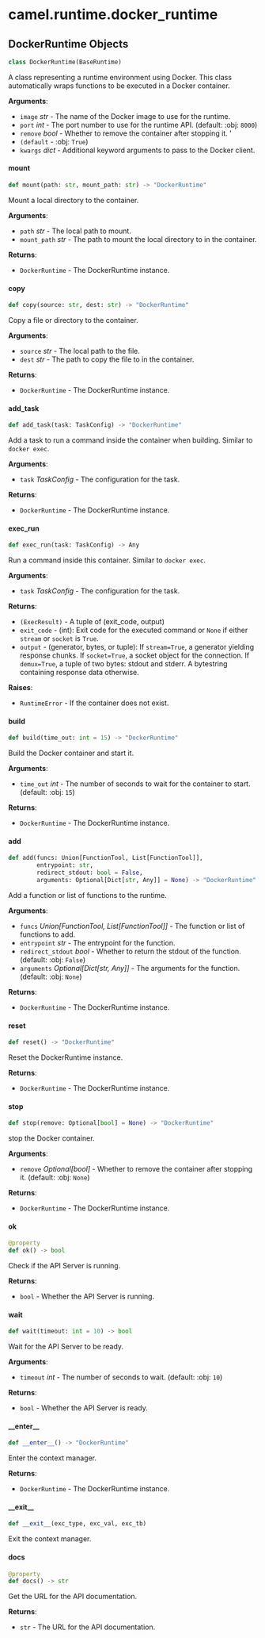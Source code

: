 <a id="camel.runtime.docker_runtime"></a>

# camel.runtime.docker\_runtime

<a id="camel.runtime.docker_runtime.DockerRuntime"></a>

## DockerRuntime Objects

```python
class DockerRuntime(BaseRuntime)
```

A class representing a runtime environment using Docker.
This class automatically wraps functions to be executed
in a Docker container.

**Arguments**:

- `image` _str_ - The name of the Docker image to use for the runtime.
- `port` _int_ - The port number to use for the runtime API. (default: :obj:
  `8000`)
- `remove` _bool_ - Whether to remove the container after stopping it. '
- `(default` - :obj: `True`)
- `kwargs` _dict_ - Additional keyword arguments to pass to the
  Docker client.

<a id="camel.runtime.docker_runtime.DockerRuntime.mount"></a>

#### mount

```python
def mount(path: str, mount_path: str) -> "DockerRuntime"
```

Mount a local directory to the container.

**Arguments**:

- `path` _str_ - The local path to mount.
- `mount_path` _str_ - The path to mount the local directory to in the
  container.
  

**Returns**:

- `DockerRuntime` - The DockerRuntime instance.

<a id="camel.runtime.docker_runtime.DockerRuntime.copy"></a>

#### copy

```python
def copy(source: str, dest: str) -> "DockerRuntime"
```

Copy a file or directory to the container.

**Arguments**:

- `source` _str_ - The local path to the file.
- `dest` _str_ - The path to copy the file to in the container.
  

**Returns**:

- `DockerRuntime` - The DockerRuntime instance.

<a id="camel.runtime.docker_runtime.DockerRuntime.add_task"></a>

#### add\_task

```python
def add_task(task: TaskConfig) -> "DockerRuntime"
```

Add a task to run a command inside the container when building.
Similar to `docker exec`.

**Arguments**:

- `task` _TaskConfig_ - The configuration for the task.
  

**Returns**:

- `DockerRuntime` - The DockerRuntime instance.

<a id="camel.runtime.docker_runtime.DockerRuntime.exec_run"></a>

#### exec\_run

```python
def exec_run(task: TaskConfig) -> Any
```

Run a command inside this container. Similar to `docker exec`.

**Arguments**:

- `task` _TaskConfig_ - The configuration for the task.
  

**Returns**:

- `(ExecResult)` - A tuple of (exit_code, output)
- `exit_code` - (int):
  Exit code for the executed command or `None` if
  either `stream` or `socket` is `True`.
- `output` - (generator, bytes, or tuple):
  If `stream=True`, a generator yielding response chunks.
  If `socket=True`, a socket object for the connection.
  If `demux=True`, a tuple of two bytes: stdout and stderr.
  A bytestring containing response data otherwise.
  

**Raises**:

- `RuntimeError` - If the container does not exist.

<a id="camel.runtime.docker_runtime.DockerRuntime.build"></a>

#### build

```python
def build(time_out: int = 15) -> "DockerRuntime"
```

Build the Docker container and start it.

**Arguments**:

- `time_out` _int_ - The number of seconds to wait for the container to
  start. (default: :obj: `15`)
  

**Returns**:

- `DockerRuntime` - The DockerRuntime instance.

<a id="camel.runtime.docker_runtime.DockerRuntime.add"></a>

#### add

```python
def add(funcs: Union[FunctionTool, List[FunctionTool]],
        entrypoint: str,
        redirect_stdout: bool = False,
        arguments: Optional[Dict[str, Any]] = None) -> "DockerRuntime"
```

Add a function or list of functions to the runtime.

**Arguments**:

- `funcs` _Union[FunctionTool, List[FunctionTool]]_ - The function or
  list of functions to add.
- `entrypoint` _str_ - The entrypoint for the function.
- `redirect_stdout` _bool_ - Whether to return the stdout of
  the function. (default: :obj: `False`)
- `arguments` _Optional[Dict[str, Any]]_ - The arguments for the
  function. (default: :obj: `None`)
  

**Returns**:

- `DockerRuntime` - The DockerRuntime instance.

<a id="camel.runtime.docker_runtime.DockerRuntime.reset"></a>

#### reset

```python
def reset() -> "DockerRuntime"
```

Reset the DockerRuntime instance.

**Returns**:

- `DockerRuntime` - The DockerRuntime instance.

<a id="camel.runtime.docker_runtime.DockerRuntime.stop"></a>

#### stop

```python
def stop(remove: Optional[bool] = None) -> "DockerRuntime"
```

stop the Docker container.

**Arguments**:

- `remove` _Optional[bool]_ - Whether to remove the container
  after stopping it. (default: :obj: `None`)
  

**Returns**:

- `DockerRuntime` - The DockerRuntime instance.

<a id="camel.runtime.docker_runtime.DockerRuntime.ok"></a>

#### ok

```python
@property
def ok() -> bool
```

Check if the API Server is running.

**Returns**:

- `bool` - Whether the API Server is running.

<a id="camel.runtime.docker_runtime.DockerRuntime.wait"></a>

#### wait

```python
def wait(timeout: int = 10) -> bool
```

Wait for the API Server to be ready.

**Arguments**:

- `timeout` _int_ - The number of seconds to wait. (default: :obj: `10`)
  

**Returns**:

- `bool` - Whether the API Server is ready.

<a id="camel.runtime.docker_runtime.DockerRuntime.__enter__"></a>

#### \_\_enter\_\_

```python
def __enter__() -> "DockerRuntime"
```

Enter the context manager.

**Returns**:

- `DockerRuntime` - The DockerRuntime instance.

<a id="camel.runtime.docker_runtime.DockerRuntime.__exit__"></a>

#### \_\_exit\_\_

```python
def __exit__(exc_type, exc_val, exc_tb)
```

Exit the context manager.

<a id="camel.runtime.docker_runtime.DockerRuntime.docs"></a>

#### docs

```python
@property
def docs() -> str
```

Get the URL for the API documentation.

**Returns**:

- `str` - The URL for the API documentation.

